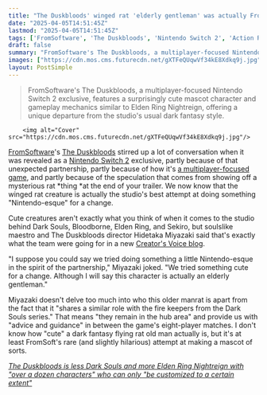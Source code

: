 ```yaml
---
title: "The Duskbloods' winged rat 'elderly gentleman' was actually FromSoftware's rare attempt at something 'Nintendo-esque' and 'cute'"
date: "2025-04-05T14:51:45Z"
lastmod: "2025-04-05T14:51:45Z"
tags: ['FromSoftware', 'The Duskbloods', 'Nintendo Switch 2', 'Action RPG', 'Multiplayer']
draft: false
summary: "FromSoftware's The Duskbloods, a multiplayer-focused Nintendo Switch 2 exclusive,  features a surprisingly cute mascot character and gameplay mechanics similar to Elden Ring Nightreign, offering a unique departure from the studio's usual dark fantasy style."
images: ["https://cdn.mos.cms.futurecdn.net/gXTFeQUqwVf34kE8Xdkq9j.jpg"]
layout: PostSimple
---
```

> FromSoftware's The Duskbloods, a multiplayer-focused Nintendo Switch 2 exclusive,  features a surprisingly cute mascot character and gameplay mechanics similar to Elden Ring Nightreign, offering a unique departure from the studio's usual dark fantasy style.


        <img alt="Cover" src="https://cdn.mos.cms.futurecdn.net/gXTFeQUqwVf34kE8Xdkq9j.jpg"/>
        
[FromSoftware](https://www.gamesradar.com/tag/fromsoftware/)'s [The Duskbloods](https://www.gamesradar.com/the-duskbloods-guide/) stirred up a lot of conversation when it was revealed as a [Nintendo Switch 2](https://www.gamesradar.com/nintendo-switch-2-guide/) exclusive, partly because of that unexpected partnership, partly because of how it's [a multiplayer-focused game](https://www.gamesradar.com/games/action-rpg/fromsoftware-boss-hidetaka-miyazaki-says-we-still-intend-to-develop-single-player-focused-games-even-as-the-duskbloods-follows-elden-ring-nightreign-into-multiplayer/), and partly because of the speculation that comes from showing off a mysterious rat *thing *at the end of your trailer. We now know that the winged rat creature is actually the studio's best attempt at doing something "Nintendo-esque" for a change.

Cute creatures aren't exactly what you think of when it comes to the studio behind Dark Souls, Bloodborne, Elden Ring, and Sekiro, but soulslike maestro and The Duskbloods director Hidetaka Miyazaki said that's exactly what the team were going for in a new [Creator's Voice blog](https://www.nintendo.com/us/whatsnew/creators-voice-the-duskbloods-part-3/).

"I suppose you could say we tried doing something a little Nintendo-esque in the spirit of the partnership," Miyazaki joked. "We tried something cute for a change. Although I will say this character is actually an elderly gentleman."

Miyazaki doesn't delve too much into who this older manrat is apart from the fact that it "shares a similar role with the fire keepers from the Dark Souls series." That means "they remain in the hub area" and provide us with "advice and guidance" in between the game's eight-player matches. I don't know how "cute" a dark fantasy flying rat old man actually is, but it's at least FromSoft's rare (and slightly hilarious) attempt at making a mascot of sorts.

[<em>The Duskbloods is less Dark Souls and more Elden Ring Nightreign with "over a dozen characters" who can only "be customized to a certain extent"</em>](https://www.gamesradar.com/games/action-rpg/the-duskbloods-is-less-dark-souls-and-more-elden-ring-nightreign-with-over-a-dozen-characters-who-can-only-be-customized-to-a-certain-extent/)
        